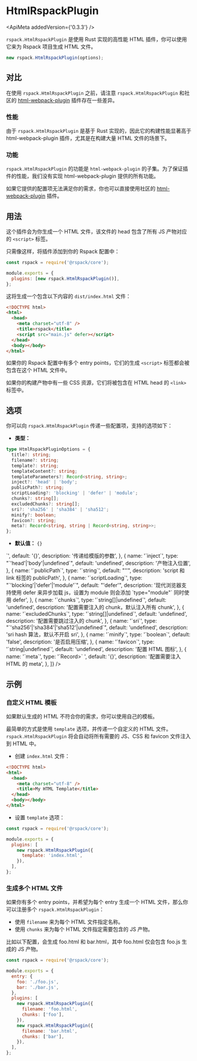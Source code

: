 
# HtmlRspackPlugin

<ApiMeta addedVersion={'0.3.3'} />

`rspack.HtmlRspackPlugin` 是使用 Rust 实现的高性能 HTML 插件，你可以使用它来为 Rspack 项目生成 HTML 文件。

```js
new rspack.HtmlRspackPlugin(options);
```

## 对比

在使用 `rspack.HtmlRspackPlugin` 之前，请注意 `rspack.HtmlRspackPlugin` 和社区的 [html-webpack-plugin](https://www.npmjs.com/package/html-webpack-plugin) 插件存在一些差异。

### 性能

由于 `rspack.HtmlRspackPlugin` 是基于 Rust 实现的，因此它的构建性能显著高于 html-webpack-plugin 插件，尤其是在构建大量 HTML 文件的场景下。

### 功能

`rspack.HtmlRspackPlugin` 的功能是 `html-webpack-plugin` 的子集。为了保证插件的性能，我们没有实现 html-webpack-plugin 提供的所有功能。

如果它提供的配置项无法满足你的需求，你也可以直接使用社区的 [html-webpack-plugin](https://www.npmjs.com/package/html-webpack-plugin) 插件。

## 用法

这个插件会为你生成一个 HTML 文件，该文件的 head 包含了所有 JS 产物对应的 `<script>` 标签。

只需像这样，将插件添加到你的 Rspack 配置中：

```js title="rspack.config.js"
const rspack = require('@rspack/core');

module.exports = {
  plugins: [new rspack.HtmlRspackPlugin()],
};
```

这将生成一个包含以下内容的 `dist/index.html` 文件：

```html
<!DOCTYPE html>
<html>
  <head>
    <meta charset="utf-8" />
    <title>rspack</title>
    <script src="main.js" defer></script>
  </head>
  <body></body>
</html>
```

如果你的 Rspack 配置中有多个 entry points，它们的生成 `<script>` 标签都会被包含在这个 HTML 文件中。

如果你的构建产物中有一些 CSS 资源，它们将被包含在 HTML head 的 `<link>` 标签中。

## 选项

你可以向 `rspack.HtmlRspackPlugin` 传递一些配置项，支持的选项如下：

- **类型：**

```ts
type HtmlRspackPluginOptions = {
  title?: string;
  filename?: string;
  template?: string;
  templateContent?: string;
  templateParameters?: Record<string, string>;
  inject?: 'head' | 'body';
  publicPath?: string;
  scriptLoading?: 'blocking' | 'defer' | 'module';
  chunks?: string[];
  excludedChunks?: string[];
  sri?: 'sha256' | 'sha384' | 'sha512';
  minify?: boolean;
  favicon?: string;
  meta?: Record<string, string | Record<string, string>>;
};
```

- **默认值：** `{}`

<Table
  header={[
    {
      name: '名称',
      key: 'name',
    },
    {
      name: '类型',
      key: 'type',
    },
    {
      name: '默认值',
      key: 'default',
    },
    {
      name: '描述',
      key: 'description',
    },
  ]}
  body={[
    {
      name: '`title`',
      type: '`string|undefined`',
      default: 'undefined',
      description: '构建 HTML 的标题',
    },
    {
      name: '`filename`',
      type: '`string`',
      default: "'index.html'",
      description: '输出的文件名，可以指定子目录，例如 `pages/index.html`',
    },
    {
      name: '`template`',
      type: '`string|undefined`',
      default: 'undefined',
      description: '模版文件路径，支持 ejs',
    },
    {
      name: '`templateContent`',
      type: '`string|undefined`',
      default: 'undefined',
      description: '模版文件内容，优先级大于 template',
    },
    {
      name: '`templateParameters`',
      type: '`Record<string, string>`',
      default: '{}',
      description: '传递给模版的参数',
    },
    {
      name: '`inject`',
      type: "`'head'|'body'|undefined`",
      default: 'undefined',
      description: '产物注入位置',
    },
    {
      name: '`publicPath`',
      type: '`string`',
      default: "''",
      description: 'script 和 link 标签的 publicPath',
    },
    {
      name: '`scriptLoading`',
      type: "`'blocking'|'defer'|'module'`",
      default: "'defer'",
      description:
        '现代浏览器支持使用 defer 来异步加载 js，设置为 module 则会添加 `type="module"` 同时使用 defer',
    },
    {
      name: '`chunks`',
      type: '`string[]|undefined`',
      default: 'undefined',
      description: '配置需要注入的 chunk，默认注入所有 chunk',
    },
    {
      name: '`excludedChunks`',
      type: '`string[]|undefined`',
      default: 'undefined',
      description: '配置需要跳过注入的 chunk',
    },
    {
      name: '`sri`',
      type: "`'sha256'|'sha384'|'sha512'|undefined`",
      default: 'undefined',
      description: 'sri hash 算法，默认不开启 sri',
    },
    {
      name: '`minify`',
      type: '`boolean`',
      default: 'false',
      description: '是否启用压缩',
    },
    {
      name: '`favicon`',
      type: '`string|undefined`',
      default: 'undefined',
      description: '配置 HTML 图标',
    },
    {
      name: '`meta`',
      type: '`Record<string, string|Record<string, string>>` ',
      default: '{}',
      description: '配置需要注入 HTML 的 meta',
    },
  ]}
/>

## 示例

### 自定义 HTML 模板

如果默认生成的 HTML 不符合你的需求，你可以使用自己的模板。

最简单的方式是使用 `template` 选项，并传递一个自定义的 HTML 文件。`rspack.HtmlRspackPlugin` 将会自动将所有需要的 JS、CSS 和 favicon 文件注入到 HTML 中。

- 创建 `index.html` 文件：

```html title="index.html"
<!DOCTYPE html>
<html>
  <head>
    <meta charset="utf-8" />
    <title>My HTML Template</title>
  </head>
  <body></body>
</html>
```

- 设置 `template` 选项：

```js title="rspack.config.js"
const rspack = require('@rspack/core');

module.exports = {
  plugins: [
    new rspack.HtmlRspackPlugin({
      template: 'index.html',
    }),
  ],
};
```

### 生成多个 HTML 文件

如果你有多个 entry points，并希望为每个 entry 生成一个 HTML 文件，那么你可以注册多个 `rspack.HtmlRspackPlugin`：

- 使用 `filename` 来为每个 HTML 文件指定名称。
- 使用 `chunks` 来为每个 HTML 文件指定需要包含的 JS 产物。

比如以下配置，会生成 foo.html 和 bar.html，其中 foo.html 仅会包含 foo.js 生成的 JS 产物。

```js
const rspack = require('@rspack/core');

module.exports = {
  entry: {
    foo: './foo.js',
    bar: './bar.js',
  },
  plugins: [
    new rspack.HtmlRspackPlugin({
      filename: 'foo.html',
      chunks: ['foo'],
    }),
    new rspack.HtmlRspackPlugin({
      filename: 'bar.html',
      chunks: ['bar'],
    }),
  ],
};
```

